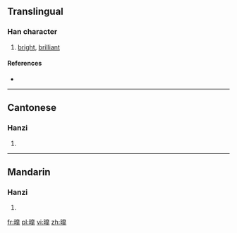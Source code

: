 ==Translingual==

===Han character===
{{Han char|rn=72|rad=日|as=12|sn=16|four=|canj=日竹山十 (AHUJ)|ids=⿰[[日]][[臯]]}}

# [[bright]], [[brilliant]]

====References====
* {{Han ref|kx=0500.251|hdz=21536.111|uh=66CD|ud=26317}}

----

==Cantonese==

===Hanzi===
{{yue-hanzi|jyut=[[hou6]]|y=hou6}}

# {{defn|lang=yue|sort=日12}}

----

==Mandarin==

===Hanzi===
{{cmn-hanzi|pin=[[hào]] ([[hao4]])|wg=hao<sup>4</sup>}}

# {{defn|lang=cmn|sort=日12}}

[[fr:曍]]
[[pl:曍]]
[[vi:曍]]
[[zh:曍]]